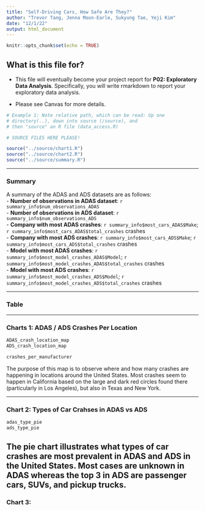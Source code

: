 ```yaml
---
title: "Self-Driving Cars, How Safe Are They?"
author: "Trevor Tang, Jenna Moon-Earle, Sukyung Tae, Yeji Kim"
date: "12/1/22"
output: html_document
---
```


```r
knitr::opts_chunk$set(echo = TRUE)
```

## What is this file for?

* This file will eventually become your project report for **P02: Exploratory Data Analysis**. Specifically, you will write rmarkdown to report your exploratory data analysis.

* Please see Canvas for more details.

```r
# Example 1: Note relative path, which can be read: Up one
# directory(..), down into source (/source), and 
# then "source" an R file (data_access.R)

# SOURCE FILES HERE PLEASE!

source("../source/chart1.R")
source("../source/chart2.R")
source("../source/summary.R")
```

---

### Summary

A summary of the ADAS and ADS datasets are as follows: <br>
- **Number of observations in ADAS dataset**: `r summary_info$num_observations_ADAS` <br>
- **Number of observations in ADS dataset**: `r summary_info$num_observations_ADS` <br>
- **Company with most ADAS crashes**: `r summary_info$most_cars_ADAS$Make`; `r summary_info$most_cars_ADAS$total_crashes` crashes <br>
- **Company with most ADS crashes**: `r summary_info$most_cars_ADS$Make`; `r summary_info$most_cars_ADS$total_crashes` crashes <br>
- **Model with most ADAS crashes**: `r summary_info$most_model_crashes_ADAS$Model`;
`r summary_info$most_model_crashes_ADAS$total_crashes` crashes <br>
- **Model with most ADS crashes**: `r summary_info$most_model_crashes_ADS$Model`;
`r summary_info$most_model_crashes_ADS$total_crashes` crashes


---

### Table

---

### Charts 1: ADAS / ADS Crashes Per Location
```r
ADAS_crash_location_map
ADS_crash_location_map
```
```r
crashes_per_manufacturer
```
The purpose of this map is to observe where and how many crashes are happening in locations around the United States. Most crashes seem to happen in California based on the large and dark red circles found there (particularly in Los Angeles), but also in Texas and New York. 

---

### Chart 2: Types of Car Crahses in ADAS vs ADS
```r
adas_type_pie
ads_type_pie
```
The pie chart illustrates what types of car crashes are most prevalent in ADAS and ADS in the United States. Most cases are unknown in ADAS whereas the top 3 in ADS are passenger cars, SUVs, and pickup trucks. 
---

### Chart 3:
